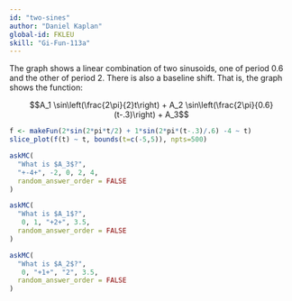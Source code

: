 ```yaml
---
id: "two-sines"
author: "Daniel Kaplan"
global-id: FKLEU
skill: "Gi-Fun-113a"
---
```


The graph shows a linear combination of two sinusoids, one of period 0.6 and the other of period 2. There is also a baseline shift. That is, the graph shows the function:

$$A_1 \sin\left(\frac{2\pi}{2}t\right) + A_2 \sin\left(\frac{2\pi}{0.6} (t-.3)\right) + A_3$$

```r
f <- makeFun(2*sin(2*pi*t/2) + 1*sin(2*pi*(t-.3)/.6) -4 ~ t)
slice_plot(f(t) ~ t, bounds(t=c(-5,5)), npts=500)
```

```r
askMC(
  "What is $A_3$?",
  "+-4+", -2, 0, 2, 4,
  random_answer_order = FALSE
)
```

```r
askMC(
  "What is $A_1$?",
   0, 1, "+2+", 3.5,
  random_answer_order = FALSE
)
```

```r
askMC(
  "What is $A_2$?",
   0, "+1+", "2", 3.5,
  random_answer_order = FALSE
)
```
